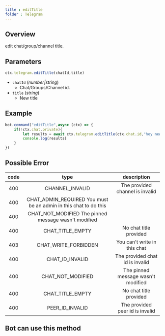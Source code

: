 ```yaml
--- 
title : editTitle 
folder : Telegram 
--- 
```

## Overview 
edit chat/group/channel title. 
## Parameters 
```ts 
ctx.telegram.editTitle(chatId,title) 
```
- `chatId` (_number|string_) 
    - Chat/Groups/Channel id. 
- `title` (_string_) 
    - New title 
## Example 
```ts:index.ts {3} showLineNumber 
bot.command("editTitle",async (ctx) => {
    if(!ctx.chat.private){
        let results = await ctx.telegram.editTitle(ctx.chat.id,"hey new title") 
        console.log(results)
    }
})
```
## Possible Error 

| code | type | description | 
| :---: | :---: | :------:| 
| 400 | CHANNEL_INVALID | The provided channel is invalid | 
| 400 | CHAT_ADMIN_REQUIRED You must be an admin in this chat to do this | 
| 400 | CHAT_NOT_MODIFIED The pinned message wasn't modified | 
| 400 | CHAT_TITLE_EMPTY | No chat title provided | 
| 403 | CHAT_WRITE_FORBIDDEN | You can't write in this chat | 
| 400 | CHAT_ID_INVALID | The provided chat id is invalid | 
| 400 | CHAT_NOT_MODIFIED | The pinned message wasn't modified | 
| 400 | CHAT_TITLE_EMPTY | No chat title provided | 
| 400 | PEER_ID_INVALID | The provided peer id is invalid | 

## Bot can use this method